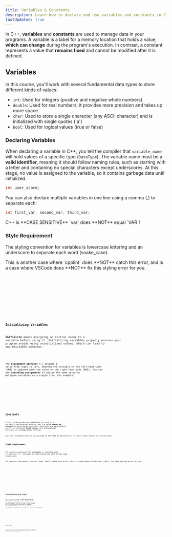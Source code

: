 ```yaml
---
title: Variables & Constants
description: Learn how to declare and use variables and constants in C++, including their types, initialization, and best practices for managing data in your programs.
lastUpdated: true
---
```


In C++, **variables** and **constants** are used to manage data in your programs. 
A variable is a label for a memory location that holds a value, **which can 
change** during the program's execution. In contrast, a constant represents 
a value that **remains fixed** and cannot be modified after it is defined.

## Variables

In this course, you'll work with several fundamental data types to store different kinds of values:

- `int`: Used for integers (positive and negative whole numbers)
- `double`: Used for real numbers; it provides more precision and takes up more space
- `char`: Used to store a single character (any ASCII character) and is initialized with single quotes ('a')
- `bool`: Used for logical values (true or false)

### Declaring Variables

When declaring a variable in C++, you tell the compiler that `variable_name` will hold values of a specific 
type (`DataType`). The variable name must be a **valid identifier**, meaning it should follow naming rules, such 
as starting with a letter and containing no special characters except underscores. At this stage, no value 
is assigned to the variable, so it contains garbage data until initialized.

```cpp
int user_score;
```

You can also declare multiple variables in one line using a comma (,) to separate each:

```cpp
int first_var, second_var, third_var;
```


<Aside>C++ is **CASE SENSITIVE** `var` does **NOT** equal `VAR`!</Aside>

### Style Requirement

The styling convention for variables is lowercase lettering and an underscore to separate each word (snake_case).

<Aside type="danger">This is another case where `cpplint` does **NOT** catch this error, and is a case where VSCode does **NOT** fix this styling error for you.</Aside>

<Tabs>

<TabItem label="Good" icon="approve-check">
<Code title="driver.cc" lang="cpp" code={code.goodVar} />
</TabItem>

<TabItem label="Bad" icon="close">
<Code title="driver.cc" lang="cpp" code={code.badVar} />
</TabItem>

<TabItem label="Terminal" icon="laptop">
<Code lang="bash" code={code.terminalVar} />
</TabItem>

</Tabs>

### Initializing Variables

**Initialize** means assigning an initial value to a variable before using it. 
Initializing variables properly ensures your program avoids using uninitialized values, 
which can lead to unpredictable behavior.

<Code lang="cpp" code="int current_month = 11;" />

The **assignment operator** (`=`) assigns a value from right to left, meaning the variable on the left-hand side 
(LHS) is updated with the value on the right-hand side (RHS). You can use **cascading assignments** to assign 
the same value to multiple variables in a single line. For example:

<Tabs>

<TabItem label="Driver" icon="rocket">
<Code title="driver.cc" lang="cpp" code={code.cascade}/>
</TabItem>

<TabItem label="Terminal" icon="laptop">
<Code lang="bash" mark={[1,2]} code={code.cascadeTerminal} />
</TabItem>

</Tabs>

## Constants

In C++, placing the `const` qualifier in front of a variable's declaration ensures that 
its value **cannot be changed** during program execution. Constants are particularly useful 
for defining **fixed values** like mathematical constants or configuration settings.

<Aside title="Required Initialization">Constant variables must be initialized at the time of declaration, as their value cannot be altered later.</Aside>

### Style Requirement

The naming convention for **constants** is starting with a lowercase "k", followed by CamelCasing the rest of the name (`kCamelCase`);

<Aside type="danger">Yet another case where `cpplint` does **NOT** catch this error, and is a case where VSCode does **NOT** fix this styling error for you.</Aside>

<Tabs>

<TabItem label="Good" icon="approve-check">
<Code title="driver.cc" lang="cpp" code={code.goodConst} />
</TabItem>

<TabItem label="Bad" icon="close">
<Code title="driver.cc" lang="cpp" code={code.badConst} />
</TabItem>

<TabItem label="Terminal" icon="laptop">
<Code lang="bash" code={code.terminalConst} />
</TabItem>

</Tabs>

## Initializing With Input

The `cin` object is used to **take input from the user** in C++. Just like `cout`, it is part of 
the `std` namespace and requires the inclusion of the `<iostream>` header file at the top of 
your program. The `cin` object works alongside the **stream extraction operator** (`>>`) to store 
user input in variables, making it a key tool for interactive programs.

<Tabs>

<TabItem label="Driver" icon="rocket">
<Code title="driver.cc" lang="cpp" code={code.cin}/>
</TabItem>

<TabItem label="Terminal" icon="laptop">
<Code lang="bash" mark={[1,2]} code={code.cinTerminal} />
</TabItem>

</Tabs>

### Parsing Input

The cin object in C++ allows you to parse structured input by using different data types. The following shows 
how you can use variables of different data types to parse a date:

<Tabs>

<TabItem label="Driver" icon="rocket">
<Code title="driver.cc" lang="cpp" code={code.parse}/>
</TabItem>

<TabItem label="Terminal" icon="laptop">
<Code lang="bash" mark={[1,2, 4]} code={code.parseTerminal} />
</TabItem>

</Tabs>

